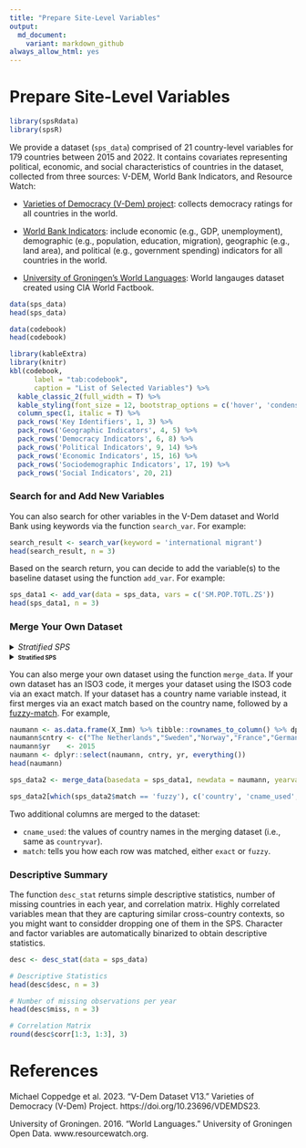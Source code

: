 ```yaml
---
title: "Prepare Site-Level Variables"
output: 
  md_document:
    variant: markdown_github
always_allow_html: yes
---
```


# Prepare Site-Level Variables

```r
library(spsRdata)
library(spsR)
```

We provide a dataset (`sps_data`) comprised of 21 country-level variables for 179 countries between 2015 and 2022. It contains covariates representing political, economic, and social characteristics of countries in the dataset, collected from three sources: V-DEM, World Bank Indicators, and Resource Watch: 

* [Varieties of Democracy (V-Dem) project](https://v-dem.net/data/the-v-dem-dataset): collects democracy ratings for all countries in the world.

* [World Bank Indicators](https://datahelpdesk.worldbank.org/knowledgebase/articles/889392-about-the-indicators-api-documentation): include economic (e.g., GDP, unemployment), demographic (e.g., population, education, migration), geographic (e.g., land area), and political (e.g., government spending) indicators for all countries in the world. 

* [University of Groningen's World Languages](https://resourcewatch.org/data/explore/soc_071_world_languages?section=Discover&selectedCollection=&zoom=3&lat=0&lng=0&pitch=0&bearing=0&basemap=dark&labels=light&layers=%255B%257B%2522dataset%2522%253A%252220662342-dcdd-4a42-9f58-bcc80217de71%2522%252C%2522opacity%2522%253A1%252C%2522layer%2522%253A%2522f2d76e6b-060d-4dc9-83ea-284bef6b2aae%2522%257D%255D&aoi=&page=1&sort=most-viewed&sortDirection=-1): World langauges dataset created using CIA World Factbook.

 <!-- Add text describing data and codebook -->

```r
data(sps_data)
head(sps_data)

data(codebook)
head(codebook)
```
<!-- need to check if tidyverse is needed elsewher -->

```r
library(kableExtra)
library(knitr)
kbl(codebook,
      label = "tab:codebook",
      caption = "List of Selected Variables") %>%
  kable_classic_2(full_width = T) %>%
  kable_styling(font_size = 12, bootstrap_options = c('hover', 'condensed')) %>%
  column_spec(1, italic = T) %>%
  pack_rows('Key Identifiers', 1, 3) %>%
  pack_rows('Geographic Indicators', 4, 5) %>%
  pack_rows('Democracy Indicators', 6, 8) %>%
  pack_rows('Political Indicators', 9, 14) %>%
  pack_rows('Economic Indicators', 15, 16) %>%
  pack_rows('Sociodemographic Indicators', 17, 19) %>%
  pack_rows('Social Indicators', 20, 21)
```


### Search for and Add New Variables

You can also search for other variables in the V-Dem dataset and World Bank using keywords via the function ``search_var``. For example:

```r
search_result <- search_var(keyword = 'international migrant')
head(search_result, n = 3)
```

Based on the search return, you can decide to add the variable(s) to the baseline dataset using the function ``add_var``. For example:

```r
sps_data1 <- add_var(data = sps_data, vars = c('SM.POP.TOTL.ZS'))
head(sps_data1, n = 3)
```

### Merge Your Own Dataset {.tabset .tabset-dropdown}

<details>
<summary>*Stratified SPS*</summary>
This is a test and I hope it works!This is a test and I hope it works!This is a test and I hope it works!This is a test and I hope it works!This is a test and I hope it works!This is a test and I hope it works!This is a test and I hope it works!This is a test and I hope it works!This is a test and I hope it works!This is a test and I hope it works!
```r
# This is a test and I hope it works!
```
</details>

<details>
<summary><font size="1"> **Stratified SPS** </font></summary>
This is a test and I hope it works!This is a test and I hope it works!This is a test and I hope it works!This is a test and I hope it works!This is a test and I hope it works!This is a test and I hope it works!This is a test and I hope it works!This is a test and I hope it works!This is a test and I hope it works!This is a test and I hope it works!
```r
# This is a test and I hope it works!
```
</details>

You can also merge your own dataset using the function ``merge_data``. If your own dataset has an ISO3 code, it merges your dataset using the ISO3 code via an exact match. If your dataset has a country name variable instead, it first merges via an exact match based on the country name, followed by a [fuzzy-match](https://github.com/dgrtwo/fuzzyjoin). For example, 

<!-- Re-create with ESS dataset with country and year already created -->

```r
naumann <- as.data.frame(X_Imm) %>% tibble::rownames_to_column() %>% dplyr::select(-GDP, -Unemp., -Immigration, -rowname) %>% dplyr::rename_all(tolower) 
naumann$cntry <- c("The Netherlands","Sweden","Norway","France","Germany","Bellgium","Denmark","Finland","Ireland","Slovenia","Spain","Switzerland","Austria","Czech","United Kingdom")
naumann$yr    <- 2015
naumann <- dplyr::select(naumann, cntry, yr, everything())
head(naumann)
```

<!-- Simplify the code in presenting the merged result -->
```r
sps_data2 <- merge_data(basedata = sps_data1, newdata = naumann, yearvar = 'yr', countryvar = 'cntry', iso = FALSE)

sps_data2[which(sps_data2$match == 'fuzzy'), c('country', 'cname_used', 'match')]
```

Two additional columns are merged to the dataset:

* `cname_used`: the values of country names in the merging dataset (i.e., same as `countryvar`).
* `match`: tells you how each row was matched, either `exact` or `fuzzy`. 

### Descriptive Summary

The function ``desc_stat`` returns simple descriptive statistics, number of missing countries in each year, and correlation matrix. Highly correlated variables mean that they are capturing similar cross-country contexts, so you might want to considder dropping one of them in the SPS. Character and factor variables are automatically binarized to obtain descriptive statistics.

```r
desc <- desc_stat(data = sps_data)
```

<!-- Update the presentation, remove knitrExtra, try to use base R-->

```r
# Descriptive Statistics
head(desc$desc, n = 3)

# Number of missing observations per year
head(desc$miss, n = 3)

# Correlation Matrix
round(desc$corr[1:3, 1:3], 3)
```

<!-- ### Creating a Map PASS ON TO SPSR --> 

<!-- For your selected countries, you can also use the function ``sps_map`` to create a world plot to show heterogeneity in selected covariates. For example, -->

<!-- ```{r, fig.fullwidth = TRUE, fig.width = 9, fig.height = 5} -->
<!-- sps_data2$target <- as.numeric(sps_data2$region %in% c('Europe & Central Asia', 'Latin America & Caribbean', 'North America')) -->
<!-- map <- sps_map(data = sps_data2,  -->
<!--                targetvar = 'target', -->
<!--                countryvar = 'iso3',  -->
<!--                countrysps = c('MEX', 'PRY', 'BOL', 'USA', 'FRA', 'NOR', 'HUN')) -->
<!-- map -->
<!-- ``` -->

# References

Michael Coppedge et al. 2023. “V-Dem Dataset V13.” Varieties of Democracy (V-Dem) Project. https://doi.org/10.23696/VDEMDS23.

University of Groningen. 2016. “World Languages.” University of Groningen Open Data. www.resourcewatch.org.
